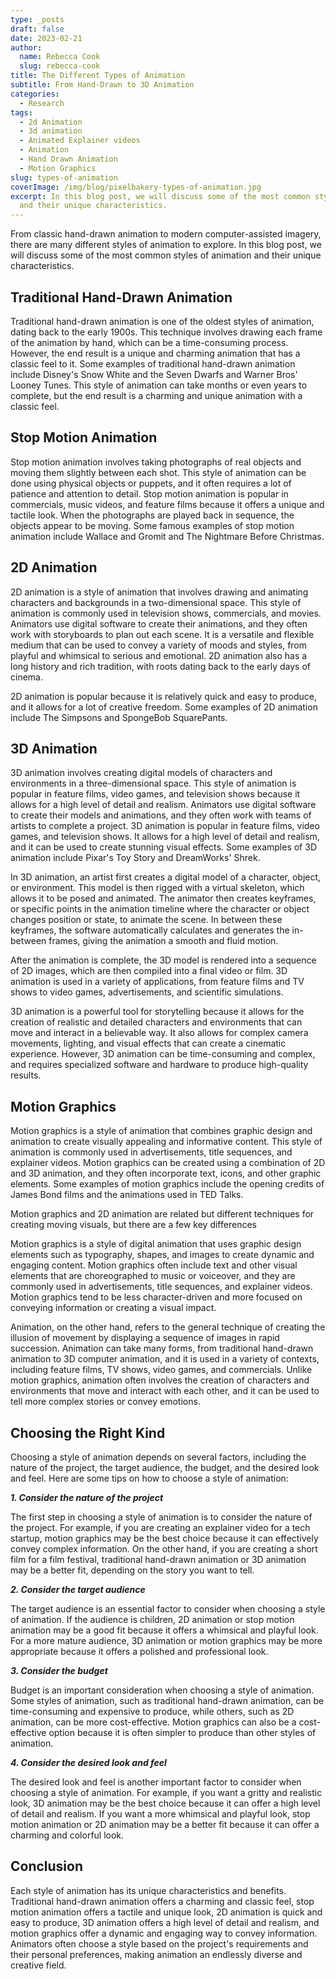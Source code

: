 ```yaml
---
type: _posts
draft: false
date: 2023-02-21
author:
  name: Rebecca Cook
  slug: rebecca-cook
title: The Different Types of Animation
subtitle: From Hand-Drawn to 3D Animation
categories:
  - Research
tags:
  - 2d Animation
  - 3d animation
  - Animated Explainer videos
  - Animation
  - Hand Drawn Animation
  - Motion Graphics
slug: types-of-animation
coverImage: /img/blog/pixelbakery-types-of-animation.jpg
excerpt: In this blog post, we will discuss some of the most common styles of animation
  and their unique characteristics.
---
```


From classic hand-drawn animation to modern computer-assisted imagery, there are many different styles of animation to explore. In this blog post, we will discuss some of the most common styles of animation and their unique characteristics.

## Traditional Hand-Drawn Animation

Traditional hand-drawn animation is one of the oldest styles of animation, dating back to the early 1900s. This technique involves drawing each frame of the animation by hand, which can be a time-consuming process. However, the end result is a unique and charming animation that has a classic feel to it. Some examples of traditional hand-drawn animation include Disney's Snow White and the Seven Dwarfs and Warner Bros' Looney Tunes. This style of animation can take months or even years to complete, but the end result is a charming and unique animation with a classic feel.

## Stop Motion Animation

Stop motion animation involves taking photographs of real objects and moving them slightly between each shot. This style of animation can be done using physical objects or puppets, and it often requires a lot of patience and attention to detail. Stop motion animation is popular in commercials, music videos, and feature films because it offers a unique and tactile look. When the photographs are played back in sequence, the objects appear to be moving. Some famous examples of stop motion animation include Wallace and Gromit and The Nightmare Before Christmas.

## 2D Animation

2D animation is a style of animation that involves drawing and animating characters and backgrounds in a two-dimensional space. This style of animation is commonly used in television shows, commercials, and movies. Animators use digital software to create their animations, and they often work with storyboards to plan out each scene. It is a versatile and flexible medium that can be used to convey a variety of moods and styles, from playful and whimsical to serious and emotional. 2D animation also has a long history and rich tradition, with roots dating back to the early days of cinema.

2D animation is popular because it is relatively quick and easy to produce, and it allows for a lot of creative freedom. Some examples of 2D animation include The Simpsons and SpongeBob SquarePants.

## 3D Animation

3D animation involves creating digital models of characters and environments in a three-dimensional space. This style of animation is popular in feature films, video games, and television shows because it allows for a high level of detail and realism. Animators use digital software to create their models and animations, and they often work with teams of artists to complete a project. 3D animation is popular in feature films, video games, and television shows. It allows for a high level of detail and realism, and it can be used to create stunning visual effects. Some examples of 3D animation include Pixar's Toy Story and DreamWorks' Shrek.

In 3D animation, an artist first creates a digital model of a character, object, or environment. This model is then rigged with a virtual skeleton, which allows it to be posed and animated. The animator then creates keyframes, or specific points in the animation timeline where the character or object changes position or state, to animate the scene. In between these keyframes, the software automatically calculates and generates the in-between frames, giving the animation a smooth and fluid motion.

After the animation is complete, the 3D model is rendered into a sequence of 2D images, which are then compiled into a final video or film. 3D animation is used in a variety of applications, from feature films and TV shows to video games, advertisements, and scientific simulations.

3D animation is a powerful tool for storytelling because it allows for the creation of realistic and detailed characters and environments that can move and interact in a believable way. It also allows for complex camera movements, lighting, and visual effects that can create a cinematic experience. However, 3D animation can be time-consuming and complex, and requires specialized software and hardware to produce high-quality results.

## Motion Graphics

Motion graphics is a style of animation that combines graphic design and animation to create visually appealing and informative content. This style of animation is commonly used in advertisements, title sequences, and explainer videos. Motion graphics can be created using a combination of 2D and 3D animation, and they often incorporate text, icons, and other graphic elements. Some examples of motion graphics include the opening credits of James Bond films and the animations used in TED Talks.

Motion graphics and 2D animation are related but different techniques for creating moving visuals, but there are a few key differences

Motion graphics is a style of digital animation that uses graphic design elements such as typography, shapes, and images to create dynamic and engaging content. Motion graphics often include text and other visual elements that are choreographed to music or voiceover, and they are commonly used in advertisements, title sequences, and explainer videos. Motion graphics tend to be less character-driven and more focused on conveying information or creating a visual impact.

Animation, on the other hand, refers to the general technique of creating the illusion of movement by displaying a sequence of images in rapid succession. Animation can take many forms, from traditional hand-drawn animation to 3D computer animation, and it is used in a variety of contexts, including feature films, TV shows, video games, and commercials. Unlike motion graphics, animation often involves the creation of characters and environments that move and interact with each other, and it can be used to tell more complex stories or convey emotions.

## Choosing the Right Kind

Choosing a style of animation depends on several factors, including the nature of the project, the target audience, the budget, and the desired look and feel. Here are some tips on how to choose a style of animation:

***1. Consider the nature of the project***

The first step in choosing a style of animation is to consider the nature of the project. For example, if you are creating an explainer video for a tech startup, motion graphics may be the best choice because it can effectively convey complex information. On the other hand, if you are creating a short film for a film festival, traditional hand-drawn animation or 3D animation may be a better fit, depending on the story you want to tell.

***2. Consider the target audience***

The target audience is an essential factor to consider when choosing a style of animation. If the audience is children, 2D animation or stop motion animation may be a good fit because it offers a whimsical and playful look. For a more mature audience, 3D animation or motion graphics may be more appropriate because it offers a polished and professional look.

***3. Consider the budget***

Budget is an important consideration when choosing a style of animation. Some styles of animation, such as traditional hand-drawn animation, can be time-consuming and expensive to produce, while others, such as 2D animation, can be more cost-effective. Motion graphics can also be a cost-effective option because it is often simpler to produce than other styles of animation.

***4. Consider the desired look and feel***

The desired look and feel is another important factor to consider when choosing a style of animation. For example, if you want a gritty and realistic look, 3D animation may be the best choice because it can offer a high level of detail and realism. If you want a more whimsical and playful look, stop motion animation or 2D animation may be a better fit because it can offer a charming and colorful look.

## Conclusion

Each style of animation has its unique characteristics and benefits. Traditional hand-drawn animation offers a charming and classic feel, stop motion animation offers a tactile and unique look, 2D animation is quick and easy to produce, 3D animation offers a high level of detail and realism, and motion graphics offer a dynamic and engaging way to convey information. Animators often choose a style based on the project's requirements and their personal preferences, making animation an endlessly diverse and creative field.
